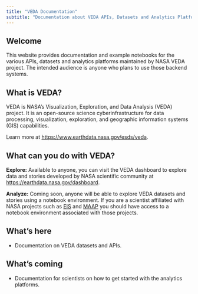 ```yaml
---
title: "VEDA Documentation"
subtitle: "Documentation about VEDA APIs, Datasets and Analytics Platforms"
---
```


## Welcome {#welcome}

This website provides documentation and example notebooks for the various APIs, datasets and analytics platforms maintained by NASA VEDA project. The intended audience is anyone who plans to use those backend systems.

## What is VEDA?

VEDA is NASA's Visualization, Exploration, and Data Analysis (VEDA) project. It is an open-source science cyberinfrastructure for data processing, visualization, exploration, and geographic information systems (GIS) capabilities.

Learn more at [https://www.earthdata.nasa.gov/esds/veda](https://www.earthdata.nasa.gov/esds/veda).

## What can you do with VEDA?

**Explore:** Available to anyone, you can visit the VEDA dashboard to explore data and stories developed by NASA scientific community at [https://earthdata.nasa.gov/dashboard](https://earthdata.nasa.gov/dashboard).

**Analyze:** Coming soon, anyone will be able to explore VEDA datasets and stories using a notebook environment. If you are a scientist affiliated with NASA projects such as [EIS](https://eis.smce.nasa.gov/about.html) and [MAAP](https://ops.maap-project.org) you should have access to a notebook environment associated with those projects.

## What's here

* Documentation on VEDA datasets and APIs.

## What's coming

* Documentation for scientists on how to get started with the analytics platforms.
